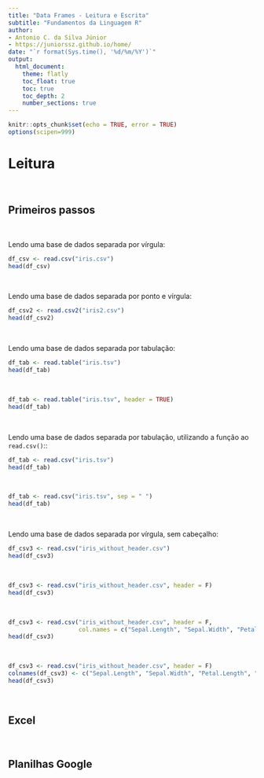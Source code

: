 ```yaml
---
title: "Data Frames - Leitura e Escrita"
subtitle: "Fundamentos da Linguagem R"
author:
- Antonio C. da Silva Júnior
- https://juniorssz.github.io/home/
date: "`r format(Sys.time(), '%d/%m/%Y')`"
output: 
  html_document:
    theme: flatly
    toc_float: true
    toc: true 
    toc_depth: 2
    number_sections: true
---
```


```r
knitr::opts_chunk$set(echo = TRUE, error = TRUE)
options(scipen=999)
```

# Leitura

<br>

## Primeiros passos

<br>

Lendo uma base de dados separada por vírgula:
```r
df_csv <- read.csv("iris.csv")
head(df_csv)
```

<br>

Lendo uma base de dados separada por ponto e vírgula:
```r
df_csv2 <- read.csv2("iris2.csv")
head(df_csv2)
```

<br>

Lendo uma base de dados separada por tabulação:
```r
df_tab <- read.table("iris.tsv")
head(df_tab)
```

<br>

```r
df_tab <- read.table("iris.tsv", header = TRUE)
head(df_tab)
```

<br>

Lendo uma base de dados separada por tabulação, utilizando a função ao <code>read.csv()</code>::
```r
df_tab <- read.csv("iris.tsv")
head(df_tab)
```

<br>

```r
df_tab <- read.csv("iris.tsv", sep = " ")
head(df_tab)
```

<br>

Lendo uma base de dados separada por vírgula, sem cabeçalho:
```r
df_csv3 <- read.csv("iris_without_header.csv")
head(df_csv3)
```

<br>

```r
df_csv3 <- read.csv("iris_without_header.csv", header = F)
head(df_csv3)
```

<br>

```r
df_csv3 <- read.csv("iris_without_header.csv", header = F, 
                    col.names = c("Sepal.Length", "Sepal.Width", "Petal.Length", "Petal.Width", "Species"))
head(df_csv3)
```

<br>

```r
df_csv3 <- read.csv("iris_without_header.csv", header = F)
colnames(df_csv3) <- c("Sepal.Length", "Sepal.Width", "Petal.Length", "Petal.Width", "Species")
head(df_csv3)
```

<br>

## Excel

<br>

## Planilhas Google


